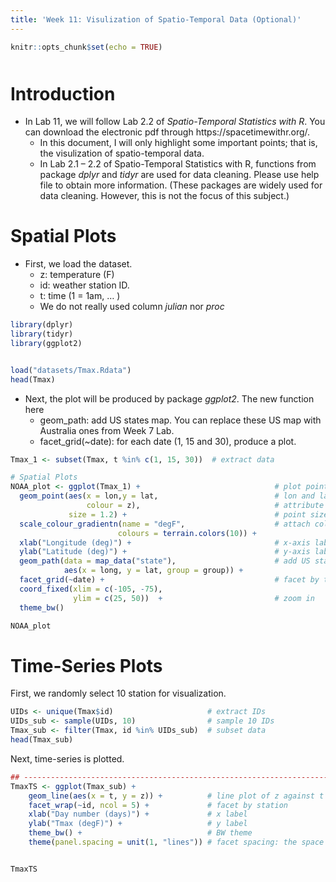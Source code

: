 ```yaml
---
title: 'Week 11: Visulization of Spatio-Temporal Data (Optional)'
---
```


<div style="margin-bottom:50px;">
```r
knitr::opts_chunk$set(echo = TRUE)
```

</div>


# Introduction

* In Lab 11, we will follow Lab 2.2 of *Spatio-Temporal Statistics with R*. You can download the electronic pdf through https://spacetimewithr.org/. 
  + In this document, I will only highlight some important points; that is, the visulization of spatio-temporal data.  
  + In Lab 2.1 -- 2.2 of Spatio-Temporal Statistics with R, functions from package *dplyr* and *tidyr* are used for data cleaning. Please use help file to obtain more information. (These packages are widely used for data cleaning. However, this is not the focus of this subject.)



# Spatial Plots
* First, we load the dataset.
  + z: temperature (F)
  + id: weather station ID. 
  + t: time (1 = 1am, ... )
  + We do not really used column *julian* nor *proc*

```r
library(dplyr)
library(tidyr)
library(ggplot2)


load("datasets/Tmax.Rdata")
head(Tmax)
```

* Next, the plot will be produced by package *ggplot2*. The new function here
  + geom_path: add US states map. You can replace these US map with Australia ones from Week 7 Lab. 
  + facet_grid(~date): for each date (1, 15 and 30), produce a plot. 
  

```r
Tmax_1 <- subset(Tmax, t %in% c(1, 15, 30))  # extract data

# Spatial Plots
NOAA_plot <- ggplot(Tmax_1) +                              # plot points
  geom_point(aes(x = lon,y = lat,                          # lon and lat
                 colour = z),                              # attribute color
             size = 1.2) +                                 # point size
  scale_colour_gradientn(name = "degF",                    # attach color scale
                        colours = terrain.colors(10)) +            
  xlab("Longitude (deg)") +                                # x-axis label
  ylab("Latitude (deg)") +                                 # y-axis label
  geom_path(data = map_data("state"),                      # add US states map
            aes(x = long, y = lat, group = group)) +
  facet_grid(~date) +                                      # facet by time
  coord_fixed(xlim = c(-105, -75),
              ylim = c(25, 50))  +                         # zoom in
  theme_bw()  

NOAA_plot
```



# Time-Series Plots

First, we randomly select 10 station for visualization. 

```r
UIDs <- unique(Tmax$id)                     # extract IDs
UIDs_sub <- sample(UIDs, 10)                # sample 10 IDs
Tmax_sub <- filter(Tmax, id %in% UIDs_sub)  # subset data
head(Tmax_sub)
```

Next, time-series is plotted. 

```r
## ------------------------------------------------------------------------
TmaxTS <- ggplot(Tmax_sub) +
    geom_line(aes(x = t, y = z)) +          # line plot of z against t
    facet_wrap(~id, ncol = 5) +             # facet by station
    xlab("Day number (days)") +             # x label
    ylab("Tmax (degF)") +                   # y label
    theme_bw() +                            # BW theme
    theme(panel.spacing = unit(1, "lines")) # facet spacing: the space between each subplots. 


TmaxTS
```



